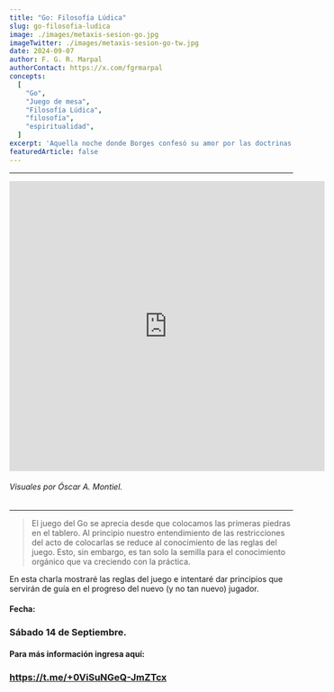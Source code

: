 ```yaml
---
title: "Go: Filosofía Lúdica"
slug: go-filosofia-ludica
image: ./images/metaxis-sesion-go.jpg
imageTwitter: ./images/metaxis-sesion-go-tw.jpg
date: 2024-09-07
author: F. G. R. Marpal
authorContact: https://x.com/fgrmarpal
concepts:
  [
    "Go",
    "Juego de mesa",
    "Filosofía Lúdica",
    "filosofía",
    "espiritualidad",
  ]
excerpt: 'Aquella noche donde Borges confesó su amor por las doctrinas budistas.'
featuredArticle: false
---
```


---

<iframe width="560" height="515" src="https://www.youtube.com/embed/eVL65mYl33o?si=YqifLu62o9RLibMc" title="YouTube video player" frameborder="0" allow="accelerometer; autoplay; clipboard-write; encrypted-media; gyroscope; picture-in-picture; web-share" referrerpolicy="strict-origin-when-cross-origin" allowfullscreen></iframe>

###### Visuales por Óscar A. Montiel.

---

> El juego del Go se aprecia desde que colocamos las primeras piedras en el tablero. Al principio nuestro entendimiento de las restricciones del acto de colocarlas se reduce al conocimiento de las reglas del juego. Esto, sin embargo, es tan solo la semilla para el conocimiento orgánico que va creciendo con la práctica. 

En esta charla mostraré las reglas del juego e intentaré dar principios que servirán de guía en el progreso del nuevo (y no tan nuevo) jugador.

#### Fecha: 
### Sábado 14 de Septiembre.
#### Para más información ingresa aquí: 
### https://t.me/+0ViSuNGeQ-JmZTcx